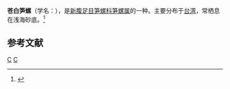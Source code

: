 {{Speciesbox 
| taxon = Terebra alveolata
| binomial_authority = Hinds, 1844
}}
'''苍白笋螺'''（学名：''{{lang|la|Terebra alveolata}}''），是[[新腹足目|新腹足目]][[笋螺科|笋螺科]][[笋螺属|笋螺属]]的一种。主要分布于[[台湾|台湾]]，常栖息在浅海砂底。<ref>{{cite web|url=http://shell.sinica.edu.tw/chinese/shellbase_detail.php?science_no=1641|title=国际贝库：苍白笋螺|publisher=台湾贝类资料库|accessdate=2009-08-11|archive-date=2016-03-04|archive-url=https://web.archive.org/web/20160304125616/http://shell.sinica.edu.tw/chinese/shellbase_detail.php?science_no=1641|dead-url=no}}</ref>

== 参考文献 ==
{{reflist|2}}
{{taxonbar}}
[[Category:_1844年描述的动物|C]]
[[Category:笋螺属|C]]